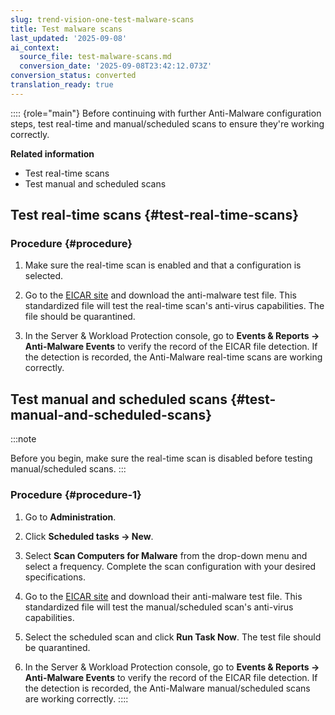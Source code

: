 ```yaml
---
slug: trend-vision-one-test-malware-scans
title: Test malware scans
last_updated: '2025-09-08'
ai_context:
  source_file: test-malware-scans.md
  conversion_date: '2025-09-08T23:42:12.073Z'
conversion_status: converted
translation_ready: true
---
```


:::: {role="main"}
Before continuing with further Anti-Malware configuration steps, test real-time and manual/scheduled scans to ensure they're working correctly.

**Related information**

- Test real-time scans
- Test manual and scheduled scans

## Test real-time scans {#test-real-time-scans}

### Procedure {#procedure}

1.  Make sure the real-time scan is enabled and that a configuration is selected.

2.  Go to the [EICAR site](http://www.eicar.org/) and download the anti-malware test file. This standardized file will test the real-time scan's anti-virus capabilities. The file should be quarantined.

3.  In the Server & Workload Protection console, go to **Events & Reports → Anti-Malware Events** to verify the record of the EICAR file detection. If the detection is recorded, the Anti-Malware real-time scans are working correctly.

## Test manual and scheduled scans {#test-manual-and-scheduled-scans}

:::note

Before you begin, make sure the real-time scan is disabled before testing manual/scheduled scans.
:::

### Procedure {#procedure-1}

1.  Go to **Administration**.

2.  Click **Scheduled tasks → New**.

3.  Select **Scan Computers for Malware** from the drop-down menu and select a frequency. Complete the scan configuration with your desired specifications.

4.  Go to the [EICAR site](http://www.eicar.org/) and download their anti-malware test file. This standardized file will test the manual/scheduled scan's anti-virus capabilities.

5.  Select the scheduled scan and click **Run Task Now**. The test file should be quarantined.

6.  In the Server & Workload Protection console, go to **Events & Reports → Anti-Malware Events** to verify the record of the EICAR file detection. If the detection is recorded, the Anti-Malware manual/scheduled scans are working correctly.
::::
